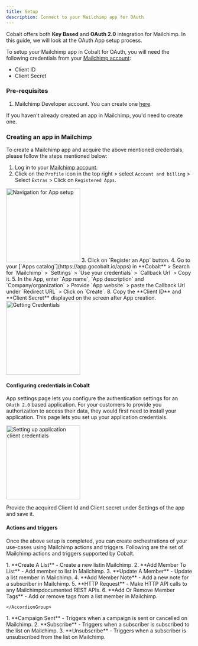 ```yaml
---
title: Setup
description: Connect to your Mailchimp app for OAuth
---
```

Cobalt offers both **Key Based** and **OAuth 2.0** integration for Mailchimp. In this guide, we will look at the OAuth App setup process.

To setup your Mailchimp app in Cobalt for OAuth, you will need the following credentials from your [Mailchimp account](https://login.mailchimp.com/):
- Client ID
- Client Secret

### Pre-requisites

1. Mailchimp Developer account. You can create one [here](https://login.mailchimp.com/signup/).

<Info>If you haven't already created an app in Mailchimp, you'd need to create one.</Info>

### Creating an app in Mailchimp

To create a Mailchimp app and acquire the above mentioned credentials, please follow the steps mentioned below:

1. Log in to your [Mailchimp account](https://login.mailchimp.com/).
2. Click on the `Profile` icon in the top right > select `Account and billing` > Select `Extras` > Click on `Registered Apps`.
<img height="200" src="/images/Mailchimp/mailchimp_navigation.png" alt="Navigation for App setup"/>
3. Click on `Register an App` button.
4. Go to your [`Apps catalog`](https://app.gocobalt.io/apps) in **Cobalt** > Search for `Mailchimp` > `Settings` > `Use your credentials` > `Callback Url` > Copy it.
5. In the App, enter `App name`, `App description` and `Company/organization` > Provide `App website` > paste the Callback Url under `Redirect URL` > Click on `Create`.
8. Copy the **Client ID** and **Client Secret** displayed on the screen after App creation.
<img height="200" src="/images/Mailchimp/mailchimp_credentials.png" alt="Getting Credentials"/>

#### Configuring credentials in Cobalt
App settings page lets you configure the authentication settings for an `OAuth 2.0` based application. For your customers to provide you authorization to access their data,
they would first need to install your application. This page lets you set up your application credentials.

<img height="200" src="/images/Mailchimp/mailchimp_cobalt.png" alt="Setting up application client credentials"/>

Provide the acquired Client Id and Client secret under Settings of the app and save it.


#### Actions and triggers
Once the above setup is completed, you can create orchestrations of your use-cases using Mailchimp actions and triggers. Following are the set of Mailchimp actions and triggers
supported by Cobalt.

<Tabs>
  <Tab title="Actions">
  <AccordionGroup>
  <Accordion title="List">
     1. **Create A List** - Create a new listin Mailchimp.
     2. **Add Member To List** - Add member to list in Mailchimp.
     </Accordion>
    <Accordion title="Members">
     3. **Update A Member** - Update a list member in Mailchimp.
     4. **Add Member Note** - Add a new note for a subscriber in Mailchimp.
      </Accordion>
    <Accordion title="Others">
     5. **HTTP Request** - Make HTTP API calls to any Mailchimpdocumented REST APIs.
     6. **Add Or Remove Member Tags** - Add or remove tags from a list member in Mailchimp.
    </Accordion>

    </AccordionGroup>
  </Tab>
  
  <Tab title="Triggers">
        1. **Campaign Sent** - Triggers when a campaign is sent or cancelled on Mailchimp.
        2. **Subscribe** - Triggers when a subscriber is subscribed to the list on Mailchimp.
        3. **Unsubscribe** - Triggers when a subscriber is unsubscribed from the list on Mailchimp.
  </Tab>
</Tabs>